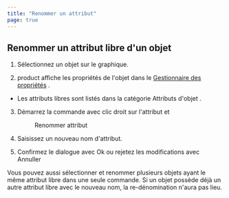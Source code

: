 ```yaml
---
title: "Renommer un attribut"
page: true
---
```

## Renommer un attribut libre d&#39;un objet


1. S&#233;lectionnez un objet sur le graphique.

2. <Placeholder>product</Placeholder> affiche les propri&#233;t&#233;s de l&#39;objet dans le 
[Gestionnaire des propri&#233;t&#233;s](../benutzeroberflaeche/eigenscahften-manager)
.

- Les attributs libres sont list&#233;s dans la cat&#233;gorie <Bold> Attributs d&#39;objet </Bold> .



3. D&#233;marrez la commande avec <Border>clic droit</Border>  sur l&#39;attribut et <Menu>Renommer attribut</Menu> 
4. Saisissez un nouveau nom d&#39;attribut.

5. Confirmez le dialogue avec <Border>Ok</Border>  ou rejetez les modifications avec <Border>Annuller</Border> 



<Success>
Vous pouvez aussi s&#233;lectionner et renommer plusieurs objets ayant le m&#234;me attribut libre dans une seule commande.
</Success>


<Warning>
Si un objet poss&#232;de d&#233;j&#224; un autre attribut libre avec le  <Italic> nouveau </Italic>  nom, la re-d&#233;nomination n&#39;aura pas lieu.
</Warning>
